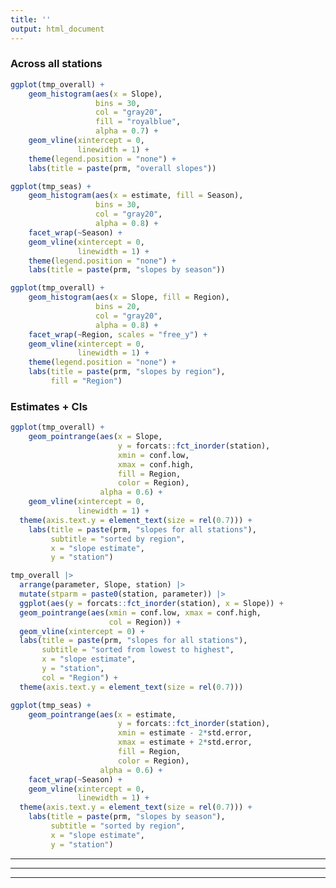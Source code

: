 ```yaml
---
title: ''
output: html_document
---
```


### Across all stations  

```r
ggplot(tmp_overall) +
    geom_histogram(aes(x = Slope),
                   bins = 30,
                   col = "gray20",
                   fill = "royalblue",
                   alpha = 0.7) +
    geom_vline(xintercept = 0,
               linewidth = 1) +
    theme(legend.position = "none") +
    labs(title = paste(prm, "overall slopes"))
```

```r
ggplot(tmp_seas) +
    geom_histogram(aes(x = estimate, fill = Season),
                   bins = 30,
                   col = "gray20",
                   alpha = 0.8) +
    facet_wrap(~Season) +
    geom_vline(xintercept = 0,
               linewidth = 1) +
    theme(legend.position = "none") +
    labs(title = paste(prm, "slopes by season"))
```

```r
ggplot(tmp_overall) +
    geom_histogram(aes(x = Slope, fill = Region),
                   bins = 20,
                   col = "gray20",
                   alpha = 0.8) +
    facet_wrap(~Region, scales = "free_y") +
    geom_vline(xintercept = 0,
               linewidth = 1) +
    theme(legend.position = "none") +
    labs(title = paste(prm, "slopes by region"),
         fill = "Region")
```

### Estimates + CIs  

```r
ggplot(tmp_overall) +
    geom_pointrange(aes(x = Slope,
                        y = forcats::fct_inorder(station),
                        xmin = conf.low,
                        xmax = conf.high,
                        fill = Region,
                        color = Region),
                    alpha = 0.6) +
    geom_vline(xintercept = 0,
               linewidth = 1) +
  theme(axis.text.y = element_text(size = rel(0.7))) +
    labs(title = paste(prm, "slopes for all stations"),
         subtitle = "sorted by region",
         x = "slope estimate",
         y = "station")
```


```r
tmp_overall |>
  arrange(parameter, Slope, station) |> 
  mutate(stparm = paste0(station, parameter)) |> 
  ggplot(aes(y = forcats::fct_inorder(station), x = Slope)) +
  geom_pointrange(aes(xmin = conf.low, xmax = conf.high,
                      col = Region)) +
  geom_vline(xintercept = 0) +
  labs(title = paste(prm, "slopes for all stations"),
       subtitle = "sorted from lowest to highest",
       x = "slope estimate",
       y = "station",
       col = "Region") +
  theme(axis.text.y = element_text(size = rel(0.7)))
```


```r
ggplot(tmp_seas) +
    geom_pointrange(aes(x = estimate,
                        y = forcats::fct_inorder(station),
                        xmin = estimate - 2*std.error,
                        xmax = estimate + 2*std.error,
                        fill = Region,
                        color = Region),
                    alpha = 0.6) +
    facet_wrap(~Season) +
    geom_vline(xintercept = 0,
               linewidth = 1) +
  theme(axis.text.y = element_text(size = rel(0.7))) +
    labs(title = paste(prm, "slopes by season"),
         subtitle = "sorted by region",
         x = "slope estimate",
         y = "station")
```

***  
***  
***  

  

